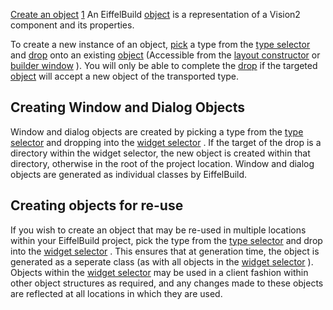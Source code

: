 [[Property:title|Create an object]]
[[Property:weight|1]]
An EiffelBuild [[EiffelBuild Notation|object]]  is a representation of a Vision2 component and its properties. 

To create a new instance of an object, [[EiffelBuild Notation|pick]]  a type from the [[Type selector|type selector]]  and [[EiffelBuild Notation|drop]]  onto an existing [[EiffelBuild Notation|object]]  (Accessible from the [[Layout constructor|layout constructor]]  or [[Builder window|builder window]] ). You will only be able to complete the [[EiffelBuild Notation|drop]]  if the targeted [[EiffelBuild Notation|object]]  will accept a new object of the transported type. 

{{note| '''Note''': Once an [[EiffelBuild Notation|object]]  has been [[Create an object|created]] , it will always be contained in a parent [[EiffelBuild Notation|object]]  until [[Delete an object|deleted]] . }}

==Creating Window and Dialog Objects==

Window and dialog objects are created by picking a type from the [[Type selector|type selector]]  and dropping into the [[Widget selector|widget selector]] . If the target of the drop is a directory within the widget selector, the new object is created within that directory, otherwise in the root of the project location. Window and dialog objects are generated as individual classes by EiffelBuild. 

{{note|'''Note''' If there are no other windows or directories in the project, the newly created object is set as the root window.}}

==Creating objects for re-use==

If you wish to create an object that may be re-used in multiple locations within your EiffelBuild project, pick the type from the [[Type selector|type selector]]  and drop into the [[Widget selector|widget selector]] . This ensures that at generation time, the object is generated as a seperate class (as with all objects in the [[Widget selector|widget selector]] ). Objects within the [[Widget selector|widget selector]]  may be used in a client fashion within other object structures as required, and any changes made to these objects are reflected at all locations in which they are used. 

{{seealso| '''See Also''' <br/>
[[Type selector|Type selector]]  <br/>
[[Reparent an Object|Reparent an object]]  <br/>
[[Delete an object|Delete an object]]  }}




